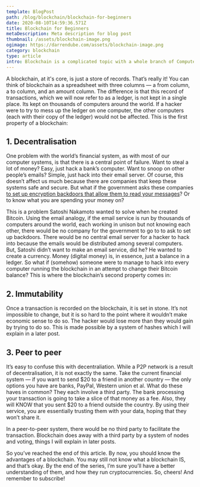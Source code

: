 ```yaml
---
template: BlogPost
path: /blog/blockchain/blockchain-for-beginners
date: 2020-08-10T14:59:36.571Z
title: Blockchain for Beginners
metaDescription: Meta description for blog post
thumbnail: /assets/blockchain-image.png
ogimage: https://darrendube.com/assets/blockchain-image.png
category: blockchain
type: article
intro: Blockchain is a complicated topic with a whole branch of Computer science dedicated to it. It’s what’s behind the rise of a new type of currency — cryptocurrencies like Bitcoin, Ethereum, Litecoin and Ripple, and yet, at its core, a blockchain is just a store of records
---
```



A blockchain, at it's core, is just a store of records. That’s really it! You can think of blockchain as a spreadsheet with three columns — a from column, a to column, and an amount column. The difference is that this record of transactions, which we will now refer to as a ledger, is not kept in a single place. Its kept on thousands of computers around the world. If a hacker were to try to mess up the ledger on one computer, the other computers (each with their copy of the ledger) would not be affected. This is the first property of a blockchain:

## 1. Decentralisation

One problem with the world’s financial system, as with most of our computer systems, is that there is a central point of failure. Want to steal a lot of money? Easy, just hack a bank’s computer. Want to snoop on other people’s emails? Simple, just hack into their email server. Of course, this doesn’t affect us much because there are companies that keep these systems safe and secure. But what if the government asks these companies [to set up encryption backdoors that allow them to read your messages](https://www.theguardian.com/technology/2019/oct/03/facebook-surveillance-us-uk-australia-backdoor-encryption)? Or to know what you are spending your money on?

This is a problem Satoshi Nakamoto wanted to solve when he created Bitcoin. Using the email analogy, if the email service is run by thousands of computers around the world, each working in unison but not knowing each other, there would be no company for the government to go to to ask to set up backdoors. There would be no central email server for a hacker to hack into because the emails would be distributed among several computers. But, Satoshi didn’t want to make an email service, did he? He wanted to create a currency. Money (digital money) is, in essence, just a balance in a ledger. So what if (somehow) someone were to manage to hack into every computer running the blockchain in an attempt to change their Bitcoin balance? This is where the blockchain’s second property comes in:

## 2. Immutability

Once a transaction is recorded on the blockchain, it is set in stone. It’s not impossible to change, but it is so hard to the point where it wouldn’t make economic sense to do so. The hacker would lose more than they would gain by trying to do so. This is made possible by a system of hashes which I will explain in a later post.

## 3. Peer to peer

It’s easy to confuse this with decentraliation. While a P2P network is a result of decentralisation, it is not exactly the same. Take the current financial system — if you want to send $20 to a friend in another country — the only options you have are banks, PayPal, Western union et al. What do these haves in common? They each involve a third party. The bank processing your transaction is going to take a slice of that money as a fee. Also, they will KNOW that you sent $20 to a friend outside the country. By using their service, you are essentially trusting them with your data, hoping that they won’t share it.

In a peer-to-peer system, there would be no third party to facilitate the transaction. Blockchain does away with a third party by a system of nodes and voting, things I will explain in later posts.

So you’ve reached the end of this article. By now, you should know the advantages of a blockchain. You may still not know what a blockchain IS, and that’s okay. By the end of the series, I’m sure you’ll have a better understanding of them, and how they run cryptocurrencies. So, cheers! And remember to subscribe!

